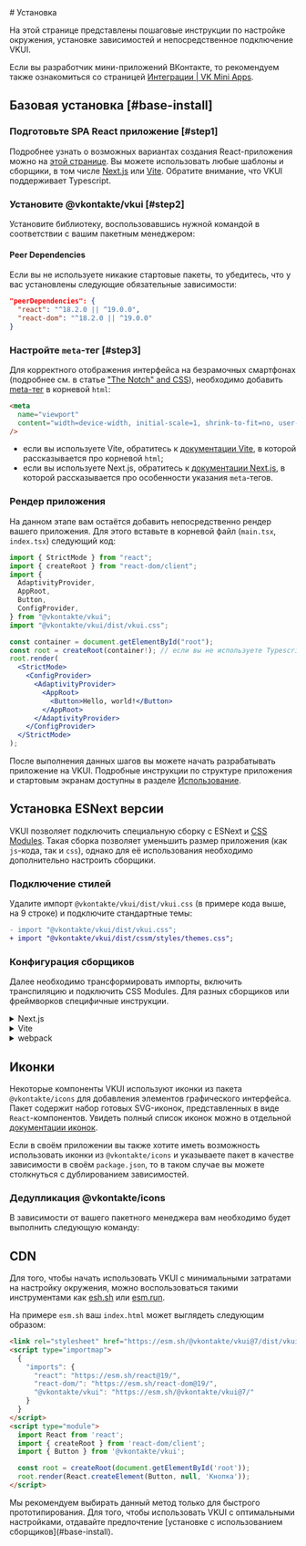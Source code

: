 <Overview>
# Установка

На этой странице представлены пошаговые инструкции по настройке окружения,
установке зависимостей и непосредственное подключение VKUI.

Если вы разработчик мини-приложений ВКонтакте, то рекомендуем также ознакомиться со
страницей [Интеграции | VK Mini Apps](https://www.npmjs.com/package/@vkontakte/create-vk-mini-app).

</Overview>

<InstallTemplates />

## Базовая установка [#base-install]

<Steps>

### Подготовьте SPA React приложение [#step1]

Подробнее узнать о возможных вариантах создания React-приложения можно на [этой странице](https://ru.react.dev/learn/start-a-new-react-project).
Вы можете использовать любые шаблоны и сборщики, в том числе [Next.js](https://nextjs.org/) или [Vite](https://vite.dev/).
Обратите внимание, что VKUI поддерживает Typescript.

### Установите @vkontakte/vkui [#step2]

Установите библиотеку, воспользовавшись нужной командой в соответствии с вашим пакетным менеджером:

<PackageManagers
  npm="npm i --save @vkontakte/vkui"
  yarn="yarn add @vkontakte/vkui"
  pnpm="pnpm add @vkontakte/vkui"
/>

#### Peer Dependencies

Если вы не используете никакие стартовые пакеты, то убедитесь, что у вас установлены следующие обязательные зависимости:

```json
"peerDependencies": {
  "react": "^18.2.0 || ^19.0.0",
  "react-dom": "^18.2.0 || ^19.0.0"
}
```

### Настройте `meta`-тег [#step3]

Для корректного отображения интерфейса на безрамочных смартфонах (подробнее см. в статье ["The Notch" and CSS](https://css-tricks.com/the-notch-and-css/)),
необходимо добавить [meta-тег](https://developer.mozilla.org/en-US/docs/Web/HTML/Viewport_meta_tag) в корневой `html`:

```html
<meta
  name="viewport"
  content="width=device-width, initial-scale=1, shrink-to-fit=no, user-scalable=no, viewport-fit=cover"
/>
```

- если вы используете Vite, обратитесь к [документации Vite](https://vite.dev/guide/#index-html-and-project-root),
  в которой рассказывается про корневой `html`;
- если вы используете Next.js, обратитесь к [документации Next.js](https://nextjs.org/docs/app/building-your-application/optimizing/metadata),
  в которой рассказывается про особенности указания `meta`-тегов.

### Рендер приложения

На данном этапе вам остаётся добавить непосредственно рендер вашего приложения.
Для этого вставьте в корневой файл (`main.tsx`, `index.tsx`) следующий код:

```jsx showLineNumbers filename="main.tsx"
import { StrictMode } from "react";
import { createRoot } from "react-dom/client";
import {
  AdaptivityProvider,
  AppRoot,
  Button,
  ConfigProvider,
} from "@vkontakte/vkui";
import "@vkontakte/vkui/dist/vkui.css";

const container = document.getElementById("root");
const root = createRoot(container!); // если вы не используете Typescript, знак ! нужно убрать
root.render(
  <StrictMode>
    <ConfigProvider>
      <AdaptivityProvider>
        <AppRoot>
          <Button>Hello, world!</Button>
        </AppRoot>
      </AdaptivityProvider>
    </ConfigProvider>
  </StrictMode>
);
```

</Steps>

После выполнения данных шагов вы можете начать разрабатывать приложение на VKUI.
Подробные инструкции по структуре приложения и стартовым экранам доступны в разделе [Использование](/docs/overview/usage).

## Установка ESNext версии

VKUI позволяет подключить специальную сборку с ESNext и [CSS Modules](https://github.com/css-modules/css-modules).
Такая сборка позволяет уменьшить размер приложения (как `js`-кода, так и `css`),
однако для её использования необходимо дополнительно настроить сборщики.

<Steps>

### Подключение стилей

Удалите импорт `@vkontakte/vkui/dist/vkui.css` (в примере кода выше, на 9 строке) и подключите стандартные темы:

```diff
- import "@vkontakte/vkui/dist/vkui.css";
+ import "@vkontakte/vkui/dist/cssm/styles/themes.css";
```

### Конфигурация сборщиков

Далее необходимо трансформировать импорты, включить транспиляцию и подключить CSS Modules.
Для разных сборщиков или фреймворков специфичные инструкции.

<details>
<summary>Next.js</summary>

```js filename="next.config.js"
module.exports = {
  // ...

  // Включаем транспиляцию
  transpilePackages: ['@vkontakte/vkui'],

  // Трансформируем импорты
  modularizeImports: {
    '@vkontakte/vkui': {
      transform: '@vkontakte/vkui/dist/cssm',
      skipDefaultConversion: true,
    },
  },
};
```

[Пример приложения](https://codesandbox.io/p/sandbox/vkui-next-js-cssm-el0g7c) на Next.js

</details>

<details>
<summary>Vite</summary>

```js filename="vite.config.js"
export default defineConfig({
  // ...
  resolve: {
    alias: [{ find: /^@vkontakte\/vkui$/, replacement: '@vkontakte/vkui/dist/cssm' }],
  },
});
```

[Пример приложения](https://codesandbox.io/p/sandbox/vkui-vite-cssm-4iikku) на Vite

</details>

<details>
<summary>webpack</summary>

```js filename="webpack.config.js"
module.exports = {
  //...

  module: {
    rules: [
      // Включаем транспиляцию
      {
        test: /\.js$/,
        include: /node_modules\/@vkontakte\/vkui/,
        use: ['babel-loader'],
      },

      // Обрабатываем css modules
      {
        test: /\.css$/,
        include: /node_modules\/@vkontakte\/vkui/,
        use: [
          {
            loader: 'css-loader',
            /* Используем следующие опции в случае использования `css-loader >= 7.0.0` (см. https://github.com/webpack-contrib/css-loader/blob/v7.1.0/CHANGELOG.md) */
            // options: {
            //   namedExport: false,
            //   exportLocalsConvention: 'as-is',
            // }
          },
        ],
      },
    ],
  },

  // Трансформируем импорты
  resolve: {
    alias: {
      '@vkontakte/vkui$': '@vkontakte/vkui/dist/cssm',
    },
  },
};
```

</details>

</Steps>

## Иконки

Некоторые компоненты VKUI используют иконки из пакета `@vkontakte/icons` для добавления элементов графического интерфейса.
Пакет содержит набор готовых SVG-иконок, представленных в виде `React`-компонентов.
Увидеть полный список иконок можно в отдельной [документации иконок](https://vkcom.github.io/icons).

Если в своём приложении вы также хотите иметь возможность использовать иконки из `@vkontakte/icons`
и указываете пакет в качестве зависимости в своём `package.json`, то в таком случае вы
можете столкнуться с дублированием зависимостей.

### Дедупликация @vkontakte/icons

В зависимости от вашего пакетного менеджера вам необходимо будет выполнить следующую команду:

<PackageManagers npm="npm dedupe" yarn="yarn dedupe @vkontakte/icons" pnpm="pnpm dedupe" />

## CDN

Для того, чтобы начать использовать VKUI с минимальными затратами на настройку окружения, можно
воспользоваться такими инструментами как [esh.sh](https://esm.sh/) или [esm.run](https://www.jsdelivr.com/esm).

На примере `esm.sh` ваш `index.html` может выглядеть следующим образом:

```html
<link rel="stylesheet" href="https://esm.sh/@vkontakte/vkui@7/dist/vkui.css" />
<script type="importmap">
  {
    "imports": {
      "react": "https://esm.sh/react@19/",
      "react-dom/": "https://esm.sh/react-dom@19/",
      "@vkontakte/vkui": "https://esm.sh/@vkontakte/vkui@7/"
    }
  }
</script>
<script type="module">
  import React from 'react';
  import { createRoot } from 'react-dom/client';
  import { Button } from '@vkontakte/vkui';

  const root = createRoot(document.getElementById('root'));
  root.render(React.createElement(Button, null, 'Кнопка'));
</script>
```

<Callout>
  Мы рекомендуем выбирать данный метод только для быстрого прототипирования. Для того, чтобы
  использовать VKUI с оптимальными настройками, отдавайте предпочтение [установке с использованием
  сборщиков](#base-install).
</Callout>

